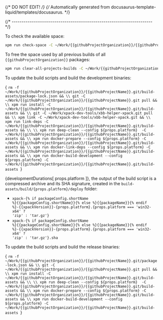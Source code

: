 {/* DO NOT EDIT! */}
{/* Automatically generated from docusaurus-template-liquid/templates/docusaurus. */}



{/* ------------------------------------------------------------------------ */}

To check the available space:

```sh
xpm run check-space -C ~/Work/{{githubProjectOrganization}}/{{githubProjectName}}.git/build-assets
```

To free the space used by all previous builds of all `{{githubProjectOrganization}}` packages:

```sh
xpm run clear-all-projects-builds -C ~/Work/{{githubProjectOrganization}}/{{githubProjectName}}.git/build-assets
```

To update the build scripts and build the development binaries:

<CodeBlock language="sh"> {
`rm -f ~/Work/{{githubProjectOrganization}}/{{githubProjectName}}.git/build-assets/package-lock.json && \\
git -C ~/Work/{{githubProjectOrganization}}/{{githubProjectName}}.git pull && \\
xpm run install -C ~/Work/{{githubProjectOrganization}}/{{githubProjectName}}.git/build-assets && \\
git -C ~/Work/xpack-dev-tools/xbb-helper-xpack.git pull && \\
xpm link -C ~/Work/xpack-dev-tools/xbb-helper-xpack.git && \\
xpm run link-deps -C ~/Work/{{githubProjectOrganization}}/{{githubProjectName}}.git/build-assets && \\
\\
xpm run deep-clean --config ${props.platform}  -C ~/Work/{{githubProjectOrganization}}/{{githubProjectName}}.git/build-assets && \\
xpm run docker-prepare --config ${props.platform} -C ~/Work/{{githubProjectOrganization}}/{{githubProjectName}}.git/build-assets && \\
xpm run docker-link-deps --config ${props.platform} -C ~/Work/{{githubProjectOrganization}}/{{githubProjectName}}.git/build-assets && \\
xpm run docker-build-development --config ${props.platform} -C ~/Work/{{githubProjectOrganization}}/{{githubProjectName}}.git/build-assets
`} </CodeBlock>

{developmentDurations[ props.platform ]}, the output of the build script is a compressed
archive and its SHA signature, created in
the <code>build-assets/build/{props.platform}/deploy</code> folder:

- <code>xpack-{% if packageConfig.shortName %}{{packageConfig.shortName}}{% else %}{{packageName}}{% endif %}-{{xpackVersion}}-{props.platform}.{props.platform === 'win32-x64' ? 'zip' : 'tar.gz'}</code>
- <code>xpack-{% if packageConfig.shortName %}{{packageConfig.shortName}}{% else %}{{packageName}}{% endif %}-{{xpackVersion}}-{props.platform}.{props.platform === 'win32-x64' ? 'zip' : 'tar.gz'}.sha</code>

To update the build scripts and build the release binaries:

<CodeBlock language="sh"> {
`rm -f ~/Work/{{githubProjectOrganization}}/{{githubProjectName}}.git/package-lock.json && \\
git -C ~/Work/{{githubProjectOrganization}}/{{githubProjectName}}.git pull && \\
xpm run install -C ~/Work/{{githubProjectOrganization}}/{{githubProjectName}}.git/build-assets && \\
\\
xpm run deep-clean --config ${props.platform}  -C ~/Work/{{githubProjectOrganization}}/{{githubProjectName}}.git/build-assets && \\
xpm run docker-prepare --config ${props.platform} -C ~/Work/{{githubProjectOrganization}}/{{githubProjectName}}.git/build-assets && \\
xpm run docker-build-development --config ${props.platform} -C ~/Work/{{githubProjectOrganization}}/{{githubProjectName}}.git/build-assets
`} </CodeBlock>
